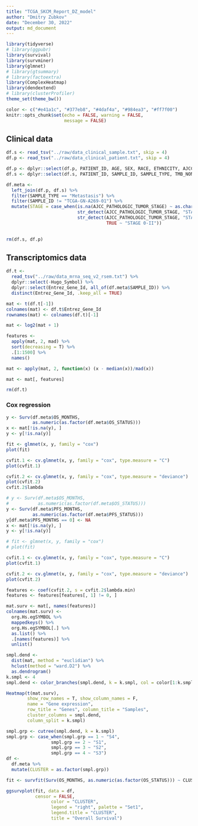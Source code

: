 ```yaml
---
title: "TCGA_SKCM_Report_DZ_model"
author: "Dmitry Zubkov"
date: "December 30, 2022"
output: md_document
---
```


```r
library(tidyverse)
# library(ggpubr)
library(survival)
library(survminer)
library(glmnet)
# library(gtsummary)
# library(factoextra)
library(ComplexHeatmap)
library(dendextend)
# library(clusterProfiler)
theme_set(theme_bw())

color <- c("#e41a1c", "#377eb8", "#4daf4a", "#984ea3", "#ff7f00")
knitr::opts_chunk$set(echo = FALSE, warning = FALSE, 
                      message = FALSE)
```

## Clinical data

```r
df.s <- read_tsv("../raw/data_clinical_sample.txt", skip = 4)
df.p <- read_tsv("../raw/data_clinical_patient.txt", skip = 4)

df.p <- dplyr::select(df.p, PATIENT_ID, AGE, SEX, RACE, ETHNICITY, AJCC_PATHOLOGIC_TUMOR_STAGE, OS_STATUS, OS_MONTHS, PFS_STATUS, PFS_MONTHS)
df.s <- dplyr::select(df.s, PATIENT_ID, SAMPLE_ID, SAMPLE_TYPE, TMB_NONSYNONYMOUS)

df.meta <-
  left_join(df.p, df.s) %>%
  filter(SAMPLE_TYPE == "Metastasis") %>%
  filter(SAMPLE_ID != "TCGA-GN-A269-01") %>%
  mutate(STAGE = case_when(is.na(AJCC_PATHOLOGIC_TUMOR_STAGE) ~ as.character(NA),
                           str_detect(AJCC_PATHOLOGIC_TUMOR_STAGE, "STAGE IV") ~ "STAGE III-IV",
                           str_detect(AJCC_PATHOLOGIC_TUMOR_STAGE, "STAGE III") ~ "STAGE III-IV",
                                      TRUE ~ "STAGE 0-II"))
  

rm(df.s, df.p)

```

## Transcriptomics data

```r

df.t <- 
  read_tsv("../raw/data_mrna_seq_v2_rsem.txt") %>%
  dplyr::select(-Hugo_Symbol) %>%
  dplyr::select(Entrez_Gene_Id, all_of(df.meta$SAMPLE_ID)) %>%
  distinct(Entrez_Gene_Id, .keep_all = TRUE)

mat <- t(df.t[-1])
colnames(mat) <- df.t$Entrez_Gene_Id
rownames(mat) <- colnames(df.t)[-1]

mat <- log2(mat + 1)

features <- 
  apply(mat, 2, mad) %>%
  sort(decreasing = T) %>%
  .[1:1500] %>%
  names()

mat <- apply(mat, 2, function(x) (x - median(x))/mad(x))

mat <- mat[, features]

rm(df.t)

```

### Cox regression

```r

y <- Surv(df.meta$OS_MONTHS,
          as.numeric(as.factor(df.meta$OS_STATUS)))
x <- mat[!is.na(y), ]
y <- y[!is.na(y)]

fit <- glmnet(x, y, family = "cox")
plot(fit)

cvfit.1 <- cv.glmnet(x, y, family = "cox", type.measure = "C")
plot(cvfit.1)

cvfit.2 <- cv.glmnet(x, y, family = "cox", type.measure = "deviance")
plot(cvfit.2)
cvfit.2$lambda

```

```r

# y <- Surv(df.meta$OS_MONTHS,
#           as.numeric(as.factor(df.meta$OS_STATUS)))
y <- Surv(df.meta$PFS_MONTHS,
          as.numeric(as.factor(df.meta$PFS_STATUS)))
y[df.meta$PFS_MONTHS == 0] <- NA
x <- mat[!is.na(y), ]
y <- y[!is.na(y)]

# fit <- glmnet(x, y, family = "cox")
# plot(fit)

cvfit.1 <- cv.glmnet(x, y, family = "cox", type.measure = "C")
plot(cvfit.1)

cvfit.2 <- cv.glmnet(x, y, family = "cox", type.measure = "deviance")
plot(cvfit.2)

```

```r
features <- coef(cvfit.2, s = cvfit.2$lambda.min)
features <- features[features[, 1] != 0, ]

mat.surv <- mat[, names(features)]
colnames(mat.surv) <- 
  org.Hs.egSYMBOL %>%
  mappedkeys() %>%
  org.Hs.egSYMBOL[.] %>%
  as.list() %>%
  .[names(features)] %>%
  unlist()

smpl.dend <- 
  dist(mat, method = "euclidian") %>%
  hclust(method = "ward.D2") %>%
  as.dendrogram()
k.smpl <- 4
smpl.dend <- color_branches(smpl.dend, k = k.smpl, col = color[1:k.smpl])

Heatmap(t(mat.surv), 
        show_row_names = T, show_column_names = F,
        name = "Gene expression",
        row_title = "Genes", column_title = "Samples",
        cluster_columns = smpl.dend,
        column_split = k.smpl)

smpl.grp <- cutree(smpl.dend, k = k.smpl)
smpl.grp <- case_when(smpl.grp == 1 ~ "S4",
                 smpl.grp == 2 ~ "S1",
                 smpl.grp == 3 ~ "S2",
                 smpl.grp == 4 ~ "S3")
df <- 
  df.meta %>%
  mutate(CLUSTER = as.factor(smpl.grp))

fit <- survfit(Surv(OS_MONTHS, as.numeric(as.factor(OS_STATUS))) ~ CLUSTER, data = df)

ggsurvplot(fit, data = df,
           censor = FALSE,
                 color = "CLUSTER",
                 legend = "right", palette = "Set1",
                 legend.title = "CLUSTER",
                 title = "Overall Survival")
```

